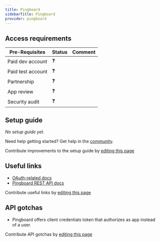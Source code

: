 ```yaml
---
title: Pingboard
sidebarTitle: Pingboard
provider: pingboard
---
```




<Overview />
<PreBuiltTooling />
<PreBuiltUseCases />

## Access requirements
| Pre-Requisites | Status | Comment|
| - | - | - |
| Paid dev account | ❓ |  |
| Paid test account | ❓ |  |
| Partnership | ❓ | |
| App review | ❓ |  |
| Security audit | ❓ | |


## Setup guide

_No setup guide yet._

<Tip>Need help getting started? Get help in the [community](https://nango.dev/slack).</Tip>

<Note>Contribute improvements to the setup guide by [editing this page](https://github.com/nangohq/nango/tree/master/docs-v2/integrations/all/pingboard.mdx)</Note>


## Useful links

-   [OAuth-related docs](https://pingboard.docs.apiary.io/#reference/authentication/client-credentials-flow/client-credentials-flow)
-   [Pingboard REST API docs](https://pingboard.docs.apiary.io)

<Note>Contribute useful links by [editing this page](https://github.com/nangohq/nango/tree/master/docs-v2/integrations/all/pingboard.mdx)</Note>

## API gotchas

-   Pingboard offers client credentials token that authorizes as app instead of a user.

<Note>Contribute API gotchas by [editing this page](https://github.com/nangohq/nango/tree/master/docs-v2/integrations/all/pingboard.mdx)</Note>

